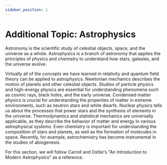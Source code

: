 ```yaml
---
sidebar_position: 1
---
```




# Additional Topic: Astrophysics

Astronomy is the scientific study of celestial objects, space, and the universe as a whole.
Astrophysics is a branch of astronomy that applies the principles of physics and chemistry to understand how stars, galaxies, and the universe evolve.

Virtually all of the concepts we have learned in relativity and quantum field theory can be applied to astrophysics.
Newtonian mechanics describes the motion of planets and other celestial objects.
Studies of particle physics and high-energy physics are essential for understanding phenomena such as cosmic rays, black holes, and the early universe.
Condensed matter physics is crucial for understanding the properties of matter in extreme environments, such as neutron stars and white dwarfs.
Nuclear physics tells us about the processes that power stars and the synthesis of elements in the universe.
Thermodynamics and statistical mechanics are universally applicable, as they describe the behavior of matter and energy in various astrophysical systems.
Even chemistry is important for understanding the composition of stars and planets, as well as the formation of molecules in space.
Recently, for example, astrochemistry has become instrumental in the studies of abiogenesis.

For this section, we will follow Carroll and Ostlie's "An Introduction to Modern Astrophysics" as a reference.
